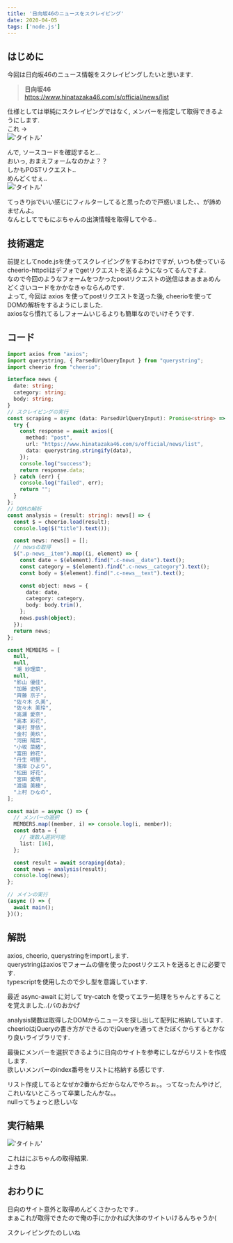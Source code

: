 ```yaml
---
title: '日向坂46のニュースをスクレイピング'
date: 2020-04-05
tags: ['node.js']
---
```


## はじめに

今回は日向坂46のニュース情報をスクレイピングしたいと思います.

> **日向坂46**\
> https://www.hinatazaka46.com/s/official/news/list

仕様としては単純にスクレイピングではなく, メンバーを指定して取得できるようにします.\
これ →\
!['タイトル'](https://i.gyazo.com/6d5dfac1c9cea2c99b2a8e9b736ef6a2.jpg)

んで, ソースコードを確認すると...\
おいっ, おまえフォームなのかよ？？\
しかもPOSTリクエスト..\
めんどくせぇ..\
!['タイトル'](https://i.gyazo.com/a39126db248f2039edffa6490f0fe876.png)

てっきりjsでいい感じにフィルターしてると思ったので戸惑いました、、が諦めませんよ。\
なんとしてでもにぶちゃんの出演情報を取得してやる..

## 技術選定

前提としてnode.jsを使ってスクレイピングをするわけですが,
いつも使っているcheerio-httpcliはデフォでgetリクエストを送るようになってるんですよ.\
なので今回のようなフォームをつかったpostリクエストの送信はまぁまぁめんどくさいコードをかかなきゃならんのです.\
よって, 今回は axios を使ってpostリクエストを送った後, cheerioを使ってDOMの解析をするようにしました.\
axiosなら慣れてるしフォームいじるよりも簡単なのでいけそうです.

## コード

```typescript
import axios from "axios";
import querystring, { ParsedUrlQueryInput } from "querystring";
import cheerio from "cheerio";

interface news {
  date: string;
  category: string;
  body: string;
}
// スクレイピングの実行
const scraping = async (data: ParsedUrlQueryInput): Promise<string> => {
  try {
    const response = await axios({
      method: "post",
      url: "https://www.hinatazaka46.com/s/official/news/list",
      data: querystring.stringify(data),
    });
    console.log("success");
    return response.data;
  } catch (err) {
    console.log("failed", err);
    return "";
  }
};
// DOMの解析
const analysis = (result: string): news[] => {
  const $ = cheerio.load(result);
  console.log($("title").text());

  const news: news[] = [];
  // newsの取得
  $(".p-news__item").map((i, element) => {
    const date = $(element).find(".c-news__date").text();
    const category = $(element).find(".c-news__category").text();
    const body = $(element).find(".c-news__text").text();

    const object: news = {
      date: date,
      category: category,
      body: body.trim(),
    };
    news.push(object);
  });
  return news;
};

const MEMBERS = [
  null,
  null,
  "潮 紗理菜",
  null,
  "影山 優佳",
  "加藤 史帆",
  "齊藤 京子",
  "佐々木 久美",
  "佐々木 美玲",
  "高瀬 愛奈",
  "高本 彩花",
  "東村 芽依",
  "金村 美玖",
  "河田 陽菜",
  "小坂 菜緒",
  "富田 鈴花",
  "丹生 明里",
  "濱岸 ひより",
  "松田 好花",
  "宮田 愛萌",
  "渡邉 美穂",
  "上村 ひなの",
];

const main = async () => {
  // メンバーの選択
  MEMBERS.map((member, i) => console.log(i, member));
  const data = {
    // 複数人選択可能
    list: [16],
  };

  const result = await scraping(data);
  const news = analysis(result);
  console.log(news);
};

// メインの実行
(async () => {
  await main();
})();
```

## 解説

axios, cheerio, querystringをimportします.\
querystringはaxiosでフォームの値を使ったpostリクエストを送るときに必要です.\
typescriptを使用したので少し型を意識しています.

最近 async-await に対して try-catch を使ってエラー処理をちゃんとすることを覚えました..(バのおかげ

analysis関数は取得したDOMからニュースを探し出して配列に格納しています.\
cheerioはjQueryの書き方ができるのでjQueryを通ってきたぼくからするとかなり良いライブラリです.

最後にメンバーを選択できるように日向のサイトを参考にしながらリストを作成します.\
欲しいメンバーのindex番号をリストに格納する感じです.

リスト作成してるとなぜか2番からだからなんでやろぉ。。ってなったんやけど, これいないところって卒業したんかな。。\
nullってちょっと悲しいな

## 実行結果

!['タイトル'](https://i.gyazo.com/c034f98051223d59b1ca2bd984b4050a.png)

これはにぶちゃんの取得結果.\
よきね

## おわりに

日向のサイト意外と取得めんどくさかったです..\
まぁこれが取得できたので俺の手にかかれば大体のサイトいけるんちゃうか(

スクレイピングたのしいね
